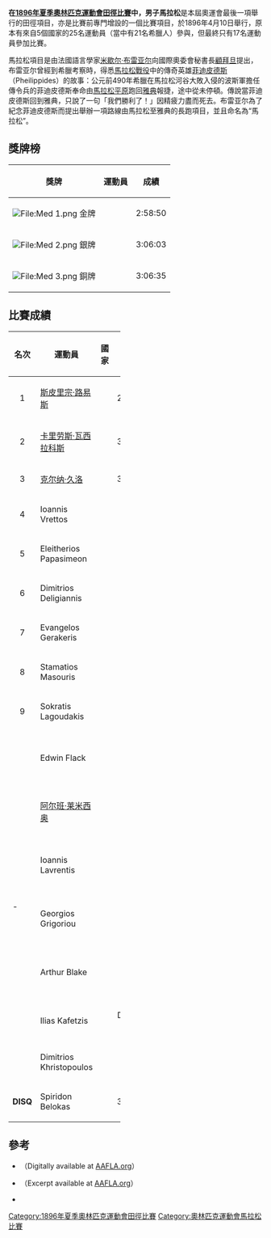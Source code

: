 {{1896年夏季奧運會田徑}}
'''在[[1896年夏季奧林匹克運動會田徑比賽|1896年夏季奧林匹克運動會田徑比賽]]中，男子馬拉松'''是本屆奧運會最後一項舉行的田徑項目，亦是比賽前專門增設的一個比賽項目，於1896年4月10日舉行，原本有來自5個國家的25名運動員（當中有21名希臘人）參與，但最終只有17名運動員參加比賽。

馬拉松項目是由法國語言學家[[米歇尔·布雷亚尔|米歇尔·布雷亚尔]]向國際奧委會秘書長[[顧拜旦|顧拜旦]]提出，布雷亚尔曾經到希臘考察時，得悉[[馬拉松戰役|馬拉松戰役]]中的傳奇英雄[[菲迪皮德斯|菲迪皮德斯]]（Pheilippides）的故事：公元前490年希臘在馬拉松河谷大敗入侵的波斯軍擔任傳令兵的菲迪皮德斯奉命由[[馬拉松平原|馬拉松平原]]跑回[[雅典|雅典]]報捷，途中從未停頓。傳說當菲迪皮德斯回到雅典，只說了一句「我們勝利了！」因精疲力盡而死去。布雷亚尔為了紀念菲迪皮德斯而提出舉辦一項路線由馬拉松至雅典的長跑項目，並且命名為“馬拉松”。

== 獎牌榜 ==
{| class="wikitable"
|- bgcolor="#efefef"
!align="center"|'''獎牌'''
!align="center"|'''運動員'''
!align="center"|'''成績'''
|-
| bgcolor="gold" | [[File:Med_1.png|File:Med 1.png]] 金牌
| {{flagIOCathlete|[[斯皮里宗·路易斯|斯皮里宗·路易斯]]|GRE|1896年夏季}}
| 2:58:50
|-
| bgcolor="silver" | [[File:Med_2.png|File:Med 2.png]] 銀牌
| {{flagIOCathlete|[[卡里劳斯·瓦西拉科斯|卡里劳斯·瓦西拉科斯]]|GRE|1896年夏季}}
| 3:06:03
|-
| bgcolor="cc9966" | [[File:Med_3.png|File:Med 3.png]] 銅牌
| {{flagIOCathlete|[[克尔纳·久洛|克尔纳·久洛]]|HUN|1896年夏季}}
| 3:06:35
|}

== 比賽成績 ==
{| class="wikitable" width=40% style="text-align:center"
|-
! width="5%"|名次 
! width="30%"|運動員
! width="15%"|國家
! width="15%"|時間
|- bgcolor=gold
|align=center| 1 
|align=left| [[斯皮里宗·路易斯|斯皮里宗·路易斯]]
|align=center| {{flagIOC|GRE|1896年夏季}}
|align=center| 2:58:50
|- bgcolor=silver
|align=center| 2 
|align=left|[[卡里劳斯·瓦西拉科斯|卡里劳斯·瓦西拉科斯]]
|align=center|{{flagIOC|GRE|1896年夏季}}
|align=center| 3:06:03
|- bgcolor=cc9966
|align=center| 3 
|align=left|[[克尔纳·久洛|克尔纳·久洛]]
|align=center|{{flagIOC|HUN|1896年夏季}}
|align=center| 3:06:35
|-
|align=center| 4 
|align=left|Ioannis Vrettos
|align=center|{{flagIOC|GRE|1896年夏季}}
|align=center| ''不詳''
|-
|align=center| 5 
|align=left|Eleitherios Papasimeon
|align=center| {{flagIOC|GRE|1896年夏季}}
|align=center| ''不詳''
|-
|align=center| 6 
|align=left|Dimitrios Deligiannis
|align=center| {{flagIOC|GRE|1896年夏季}}
|align=center| ''不詳''
|-
|align=center| 7 
|align=left|Evangelos Gerakeris
|align=center| {{flagIOC|GRE|1896年夏季}}
|align=center| ''不詳''
|-
|align=center| 8 
|align=left|Stamatios Masouris
|align=center| {{flagIOC|GRE|1896年夏季}}
|align=center| ''不詳''
|-
|align=center| 9 
|align=left|Sokratis Lagoudakis
|align=center| {{flagIOC|FRA|1896年夏季}}
|align=center| ''不詳''
|- 
|rowspan=7 |-
|align=left| Edwin Flack 
|align=center| {{flagIOC|AUS|1896年夏季}}
|align=center| DNF（37公里）
|-
|align=left|[[阿尔班·莱米西奥|阿尔班·莱米西奥]]
|align=center| {{flagIOC|FRA|1896年夏季}}
|align=center| DNF（32公里）
|-
|align=left| Ioannis Lavrentis
|align=center| {{flagIOC|GRE|1896年夏季}}
|align=center| DNF（24公里）
|-
|align=left|Georgios Grigoriou
|align=center| {{flagIOC|GRE|1896年夏季}}
|align=center| DNF（24公里）
|-
|align=left|Arthur Blake
|align=center| {{flagIOC|USA|1896年夏季}}
|align=center| DNF（23公里）
|-
|align=left|Ilias Kafetzis
|align=center| {{flagIOC|GRE|1896年夏季}}
|align=center| DNF（9公里）
|-
|align=left|Dimitrios Khristopoulos
|align=center| {{flagIOC|GRE|1896年夏季}}
|align=center| DNF
|-
|align=center| '''DISQ'''
|align=left|Spiridon Belokas
|align=center| {{flagIOC|GRE|1896年夏季}}
|align=center| 3:06:30
|}

== 參考 ==
* {{cite book | author=Lampros, S.P.; Polites, N.G.; De Coubertin, Pierre; Philemon, P.J.; & Anninos, C. | title=The Olympic Games: BC 776 – AD 1896 | location=Athens | publisher=Charles Beck | year=1897 |id=}}（Digitally available at [http://www.aafla.org/6oic/OfficialReports/1896/1896.pdf AAFLA.org]{{Wayback|url=http://www.aafla.org/6oic/OfficialReports/1896/1896.pdf |date=20130116065417 }}）
* {{cite book | author=Mallon, Bill; & Widlund, Ture | title=The 1896 Olympic Games. Results for All Competitors in All Events, with Commentary | location=Jefferson | publisher=McFarland | year=1998 | id=ISBN 0-7864-0379-9}}（Excerpt available at [https://web.archive.org/web/20120912011724/http://www.aafla.org/6oic/OfficialReports/Mallon/1896.pdf AAFLA.org]）
* {{cite book | author=Smith, Michael Llewellyn | title= Olympics in Athens 1896. The Invention of the Modern Olympic Games | url=https://archive.org/details/olympicsinathens0000smit | location=London | publisher=Profile Books | year = 2004 | id=ISBN 1-86197-342-X}}

[[Category:1896年夏季奧林匹克運動會田徑比賽|Category:1896年夏季奧林匹克運動會田徑比賽]]
[[Category:奧林匹克運動會馬拉松比賽|Category:奧林匹克運動會馬拉松比賽]]
